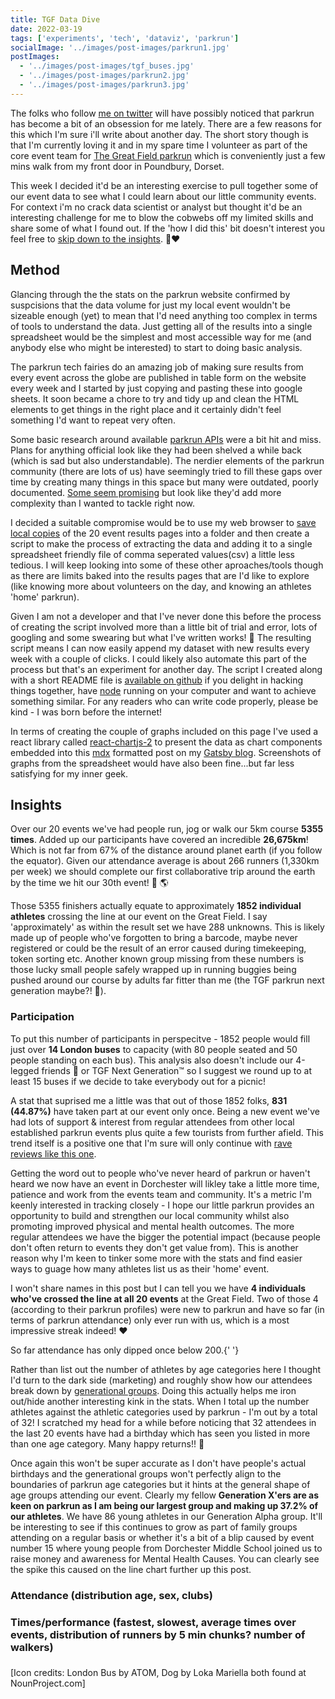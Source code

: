 ```yaml
---
title: TGF Data Dive
date: 2022-03-19
tags: ['experiments', 'tech', 'dataviz', 'parkrun']
socialImage: '../images/post-images/parkrun1.jpg'
postImages:
  - '../images/post-images/tgf_buses.jpg'
  - '../images/post-images/parkrun2.jpg'
  - '../images/post-images/parkrun3.jpg'
---
```



The folks who follow [me on twitter](https://twitter.com/_disco) will have possibly noticed that parkrun has become a bit of an obsession for me lately. There are a few reasons for this which I'm sure i'll write about another day. The short story though is that I'm currently loving it and in my spare time I volunteer as part of the core event team for [The Great Field parkrun](https://www.parkrun.org.uk/thegreatfield/) which is conveniently just a few mins walk from my front door in Poundbury, Dorset.

This week I decided it'd be an interesting exercise to pull together some of our event data to see what I could learn about our little community events. For context i'm no crack data scientist or analyst but thought it'd be an interesting challenge for me to blow the cobwebs off my limited skills and share some of what I found out. If the 'how I did this' bit doesn't interest you feel free to [skip down to the insights](#insights). 🌳❤️

## Method

Glancing through the the stats on the parkrun website confirmed by suspcisions that the data volume for just my local event wouldn't be sizeable enough (yet) to mean that I'd need anything too complex in terms of tools to understand the data. Just getting all of the results into a single spreadsheet would be the simplest and most accessible way for me (and anybody else who might be interested) to start to doing basic analysis.

The parkrun tech fairies do an amazing job of making sure results from every event across the globe are published in table form on the website every week and I started by just copying and pasting these into google sheets. It soon became a chore to try and tidy up and clean the HTML elements to get things in the right place and it certainly didn't feel something I'd want to repeat very often.

Some basic research around available [parkrun APIs](https://developer.parkrun.com/) were a bit hit and miss. Plans for anything official look like they had been shelved a while back (which is sad but also understandable). The nerdier elements of the parkrun community (there are lots of us) have seemingly tried to fill these gaps over time by creating many things in this space but many were outdated, poorly documented. [Some seem promising](https://parkrun.js.org/index.html) but look like they'd add more complexity than I wanted to tackle right now.

I decided a suitable compromise would be to use my web browser to [save local copies](https://www.dummies.com/article/technology/internet-basics/how-to-save-a-web-page-in-google-chrome-140687]) of the 20 event results pages into a folder and then create a script to make the process of extracting the data and adding it to a single spreadsheet friendly file of comma seperated values(csv) a little less tedious. I will keep looking into some of these other aproaches/tools though as there are limits baked into the results pages that are I'd like to explore (like knowing more about volunteers on the day, and knowing an athletes 'home' parkrun).

Given I am not a developer and that I've never done this before the process of creating the script involved more than a little bit of trial and error, lots of googling and some swearing but what I've written works! 🎉 The resulting script means I can now easily append my dataset with new results every week with a couple of clicks. I could likely also automate this part of the process but that's an experiment for another day. The script I created along with a short README file is [available on github](https://github.com/d1sc0/tgf-parkrun-stats) if you delight in hacking things together, have [node](https://nodejs.org/en/) running on your computer and want to achieve something similar. For any readers who can write code properly, please be kind - I was born before the internet!

In terms of creating the couple of graphs included on this page I've used a react library called [react-chartjs-2](https://www.npmjs.com/package/react-chartjs-2) to present the data as chart components embedded into this [mdx](https://mdxjs.com/) formatted post on my [Gatsby blog](https://www.gatsbyjs.com/). Screenshots of graphs from the spreadsheet would have also been fine...but far less satisfying for my inner geek.

## Insights <a id="insights"></a>

Over our 20 events we've had people run, jog or walk our 5km course **5355 times**. Added up our participants have covered an incredible **26,675km**! Which is not far from 67% of the distance around planet earth (if you follow the equator). Given our attendance average is about 266 runners (1,330km per week) we should complete our first collaborative trip around the earth by the time we hit our 30th event! 🚀 🌎

Those 5355 finishers actually equate to approximately **1852 individual athletes** crossing the line at our event on the Great Field. I say 'approximately' as within the result set we have 288 unknowns. This is likely made up of people who've forgotten to bring a barcode, maybe never registered or could be the result of an error caused during timekeeping, token sorting etc. Another known group missing from these numbers is those lucky small people safely wrapped up in running buggies being pushed around our course by adults far fitter than me (the TGF parkrun next generation maybe?! 🖖).

<GatsbyImage
  alt="14 buses plus one for the doggies"
  title="14 buses plus one for the doggies"
  image={getImage(props.frontmatter.postImages[0])}
  className="imageRight"
/>

### Participation

To put this number of participants in perspecitve - 1852 people would fill just over **14 London buses** to capacity (with 80 people seated and 50 people standing on each bus). This analysis also doesn't include our 4-legged friends 🐩 or TGF Next Generation™ so I suggest we round up to at least 15 buses if we decide to take everybody out for a picnic!

A stat that suprised me a little was that out of those 1852 folks, **831 (44.87%)** have taken part at our event only once. Being a new event we've had lots of support & interest from regular attendees from other local established parkrun events plus quite a few tourists from further afield. This trend itself is a positive one that I'm sure will only continue with [rave reviews like this one](https://www.youtube.com/watch?v=OKiYqjq4oew&t=462s).

Getting the word out to people who've never heard of parkrun or haven't heard we now have an event in Dorchester will likley take a little more time, patience and work from the events team and community. It's a metric I'm keenly interested in tracking closely - I hope our little parkrun provides an opportunity to build and strengthen our local community whilst also promoting improved physical and mental health outcomes. The more regular attendees we have the bigger the potential impact (because people don't often return to events they don't get value from). This is another reason why I'm keen to tinker some more with the stats and find easier ways to guage how many athletes list us as their 'home' event.

I won't share names in this post but I can tell you we have **4 individuals who've crossed the line at all 20 events** at the Great Field. Two of those 4 (according to their parkrun profiles) were new to parkrun and have so far (in terms of parkrun attendance) only ever run with us, which is a most impressive streak indeed! ♥️

<Linechart />
So far attendance has only dipped once below 200.{' '}

Rather than list out the number of athletes by age categories here I thought I'd turn to the dark side (marketing) and roughly show how our attendees break down by [generational groups](https://www.mentalfloss.com/article/609811/age-ranges-millennials-and-generation-z). Doing this actually helps me iron out/hide another interesting kink in the stats. When I total up the number athletes against the athletic categories used by parkrun - I'm out by a total of 32! I scratched my head for a while before noticing that 32 attendees in the last 20 events have had a birthday which has seen you listed in more than one age category. Many happy returns!! 🎂

<Doughnutchart chartClass="imageLeft" />

Once again this won't be super accurate as I don't have people's actual birthdays and the generational groups won't perfectly align to the boundaries of parkrun age categories but it hints at the general shape of age groups attending our event. Clearly my fellow **Generation X'ers are as keen on parkrun as I am being our largest group and making up 37.2% of our athletes**. We have 86 young athletes in our Generation Alpha group. It'll be interesting to see if this continues to grow as part of family groups attending on a regular basis or whether it's a bit of a blip caused by event number 15 where young people from Dorchester Middle School joined us to raise money and awareness for Mental Health Causes. You can clearly see the spike this caused on the line chart further up this post.

### Attendance (distribution age, sex, clubs)

<Linechart />

### Times/performance (fastest, slowest, average times over events, distribution of runners by 5 min chunks? number of walkers)

###

[Icon credits: London Bus by ATOM, Dog by Loka Mariella both found at NounProject.com]

